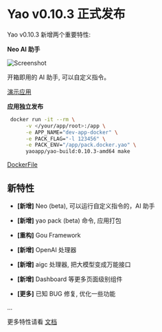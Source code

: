 # Yao v0.10.3 正式发布

Yao v0.10.3 新增两个重要特性:

**Neo AI 助手**

![Screenshot](https://raw.githubusercontent.com/YaoApp/yao-examples/main/neo/docs/screenshot.png)

开箱即用的 AI 助手, 可以自定义指令。

[演示应用](https://github.com/YaoApp/yao-examples/tree/main/neo)

**应用独立发布**

```bash
 docker run -it --rm \
      -v </your/app/root>:/app \
      -e APP_NAME="dev-app-docker" \
      -e PACK_FLAG="-l 123456" \
      -e PACK_ENV="/app/pack.docker.yao" \
      yaoapp/yao-build:0.10.3-amd64 make
```

[DockerFile](https://github.com/YaoApp/yao-dev-app/blob/main/.yao/docker/Dockerfile)

## 新特性

- **[新增]** Neo (beta), 可以运行自定义指令的，AI 助手

- **[新增]** yao pack (beta) 命令, 应用打包

- **[重构]** Gou Framework

- **[新增]** OpenAI 处理器

- **[新增]** aigc 处理器, 把大模型变成万能接口

- **[新增]** Dashboard 等更多页面级别组件

- **[更多]** 已知 BUG 修复, 优化一些功能

...

更多特性请看 [文档](https://yaoapps.com/doc)
